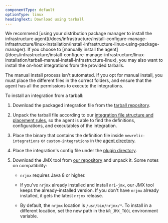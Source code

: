 ```yaml
---
componentType: default
optionType: linux
headingText: Download using tarball
---
```


<Callout variant="tip">
  We recommend [using your distribution package manager to install the infrastructure agent](/docs/infrastructure/install-configure-manage-infrastructure/linux-installation/install-infrastructure-linux-using-package-manager). If you choose to [manually install the agent](/docs/infrastructure/install-configure-manage-infrastructure/linux-installation/tarball-manual-install-infrastructure-linux), you may also want to install the on-host integrations from the provided tarballs.

  The manual install process isn't automated. If you opt for manual install, you must place the different files in the correct folders, and ensure that the agent has all the permissions to execute the integrations.
</Callout>

To install an integration from a tarball:

1. Download the packaged integration file from the [tarball repository](https://download.newrelic.com/infrastructure_agent/binaries/linux/amd64/).

2. Unpack the tarball file according to our [integration file structure and placement rules](/docs/integrations/integrations-sdk/getting-started/integration-file-structure-activation), so the agent is able to find the definitions, configurations, and executables of the integration.

3. Place the binary that contains the definition file inside `newrelic-integrations` or `custom-integrations` in the [agent directory](/docs/infrastructure/install-configure-manage-infrastructure/linux-installation/tarball-manual-install-infrastructure-linux#agent-directory).

4. Place the integration's config file under the [plugin directory](/docs/infrastructure/install-configure-manage-infrastructure/linux-installation/tarball-manual-install-infrastructure-linux#configure-plugin).

5. Download the JMX tool from [our repository](https://download.newrelic.com/infrastructure_agent/binaries/linux/noarch/) and unpack it. Some notes on compatibility:

   * `nrjmx` requires Java 8 or higher.

   * If you've `nrjmx` already installed and install `nri-jmx`, our JMX tool keeps the already-installed version. If you don't have `nrjmx` already installed, it gets the latest `nrjmx` release.
  
   * By default, the `nrjmx` location is `/usr/bin/nrjmx/*`. To install in a different location, set the new path in the `NR_JMX_TOOL` environment variable.

